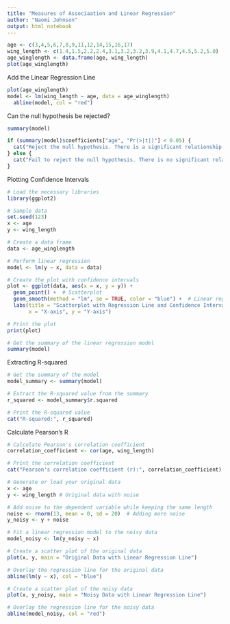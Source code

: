 ```yaml
---
title: "Measures of Associaation and Linear Regression"
author: "Naomi Johnson"
output: html_notebook
---
```


```r
age <- c(3,4,5,6,7,8,9,11,12,14,15,16,17)
wing_length <- c(1.4,1.5,2.2,2.4,3.1,3.2,3.2,3.9,4.1,4.7,4.5,5.2,5.0)
age_winglength <- data.frame(age, wing_length)
plot(age_winglength)
```
Add the Linear Regression Line
```r
plot(age_winglength)
model <- lm(wing_length ~ age, data = age_winglength)
  abline(model, col = "red")

```
Can the null hypothesis be rejected?
```r
summary(model)
```
```r
if (summary(model)$coefficients["age", "Pr(>|t|)"] < 0.05) {
  cat("Reject the null hypothesis. There is a significant relationship between x and y.")
} else {
  cat("Fail to reject the null hypothesis. There is no significant relationship between x and y.")
}
```
Plotting Confidence Intervals 
```r
# Load the necessary libraries
library(ggplot2)

# Sample data
set.seed(123)
x <- age
y <- wing_length

# Create a data frame
data <- age_winglength

# Perform linear regression
model <- lm(y ~ x, data = data)

# Create the plot with confidence intervals
plot <- ggplot(data, aes(x = x, y = y)) +
  geom_point() +  # Scatterplot
  geom_smooth(method = "lm", se = TRUE, color = "blue") +  # Linear regression line with CIs
  labs(title = "Scatterplot with Regression Line and Confidence Intervals of Age vs Winglength",
       x = "X-axis", y = "Y-axis")

# Print the plot
print(plot)

# Get the summary of the linear regression model
summary(model)
```

Extracting R-squared
```r
# Get the summary of the model
model_summary <- summary(model)

# Extract the R-squared value from the summary
r_squared <- model_summary$r.squared

# Print the R-squared value
cat("R-squared:", r_squared)
```
Calculate Pearson's R
```r
# Calculate Pearson's correlation coefficient
correlation_coefficient <- cor(age, wing_length)

# Print the correlation coefficient
cat("Pearson's correlation coefficient (r):", correlation_coefficient)
```
```r
# Generate or load your original data
x <- age
y <- wing_length # Original data with noise

# Add noise to the dependent variable while keeping the same length
noise <- rnorm(13, mean = 0, sd = 20)  # Adding more noise
y_noisy <- y + noise

# Fit a linear regression model to the noisy data
model_noisy <- lm(y_noisy ~ x)

# Create a scatter plot of the original data
plot(x, y, main = "Original Data with Linear Regression Line")

# Overlay the regression line for the original data
abline(lm(y ~ x), col = "blue")

# Create a scatter plot of the noisy data
plot(x, y_noisy, main = "Noisy Data with Linear Regression Line")

# Overlay the regression line for the noisy data
abline(model_noisy, col = "red")
```

